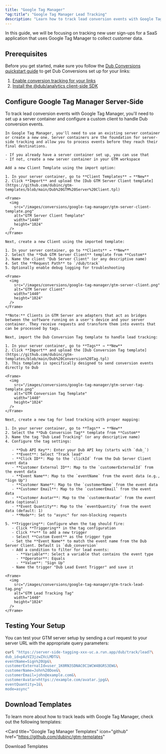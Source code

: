 ```yaml
---
title: "Google Tag Manager"
"og:title": "Google Tag Manager Lead Tracking"
description: "Learn how to track lead conversion events with Google Tag Manager and Dub"
---
```



<LeadsIntro />

In this guide, we will be focusing on tracking new user sign-ups for a SaaS application that uses Google Tag Manager to collect customer data.

## Prerequisites

Before you get started, make sure you follow the [Dub Conversions quickstart guide](/conversions/quickstart) to get Dub Conversions set up for your links:

1. [Enable conversion tracking for your links](/conversions/quickstart#step-1-enable-conversion-tracking-for-your-links)
2. [Install the @dub/analytics client-side SDK](/sdks/client-side/introduction)

## Configure Google Tag Manager Server-Side

To track lead conversion events with Google Tag Manager, you'll need to set up a server container and configure a custom client to handle Dub conversion events.

<Steps>

  <Step title="Set up Server Container">

    In Google Tag Manager, you'll need to use an existing server container or create a new one. Server containers are the foundation for server-side tracking and allow you to process events before they reach their final destinations.

    - If you already have a server container set up, you can use that
    - If not, create a new server container in your GTM workspace

  </Step>

  <Step title="Import Dub GTM Server Client Template">

    Add a new Client Template using the import option:

    1. In your server container, go to **Client Templates** → **New**
    2. Click **Import** and upload the [Dub GTM Server Client template](https://github.com/dubinc/gtm-templates/blob/main/Dub%20GTM%20Server%20Client.tpl)

    <Frame>
      <img
        src="/images/conversions/google-tag-manager/gtm-server-client-template.png"
        alt="GTM Server Client Template"
        width="1440"
        height="1024"
      />
    </Frame>
  </Step>

  <Step title="Create Dub Server Client">

    Next, create a new Client using the imported template:

    1. In your server container, go to **Clients** → **New**
    2. Select the **Dub GTM Server Client** template from **Custom**
    3. Name the client "Dub Server Client" (or any descriptive name)
    4. Set the **Request Path** to `/dub/track`
    5. Optionally enable debug logging for troubleshooting

    <Frame>
      <img
        src="/images/conversions/google-tag-manager/gtm-server-client.png"
        alt="GTM Server Client"
        width="1440"
        height="1024"
      />
    </Frame>

    **Note:** Clients in GTM Server are adapters that act as bridges between the software running on a user's device and your server container. They receive requests and transform them into events that can be processed by tags.

  </Step>

  <Step title="Import Dub Conversion Tag Template">

    Next, import the Dub Conversion Tag template to handle lead tracking:

    1. In your server container, go to **Tags** → **New**
    2. Click **Import** and upload the [Dub Conversion Tag template](https://github.com/dubinc/gtm-templates/blob/main/Dub%20Conversion%20Tag.tpl)
    3. This template is specifically designed to send conversion events directly to Dub

    <Frame>
      <img
        src="/images/conversions/google-tag-manager/gtm-server-tag-template.png"
        alt="GTM Conversion Tag Template"
        width="1440"
        height="1024"
      />
    </Frame>
  </Step>

  <Step title="Add Lead Tracking Tag">

    Next, create a new tag for lead tracking with proper mapping:

    1. In your server container, go to **Tags** → **New**
    2. Select the **Dub Conversion Tag** template from **Custom**
    3. Name the tag "Dub Lead Tracking" (or any descriptive name)
    4. Configure the tag settings:

       - **Dub API Key**: Enter your Dub API key (starts with `dub_`)
       - **Event**: Select "Track lead"
       - **Click ID**: Map to the `clickId` from the Dub Server Client event data
       - **Customer External ID**: Map to the `customerExternalId` from the event data
       - **Event Name**: Map to the `eventName` from the event data (e.g., "Sign Up")
       - **Customer Name**: Map to the `customerName` from the event data
       - **Customer Email**: Map to the `customerEmail` from the event data
       - **Customer Avatar**: Map to the `customerAvatar` from the event data (optional)
       - **Event Quantity**: Map to the `eventQuantity` from the event data (default: 1)
       - **Mode**: Set to "async" for non-blocking requests

    5. **Triggering**: Configure when the tag should fire:
       - Click **Triggering** in the tag configuration
       - Click **+** to add a new trigger
       - Select **Custom Event** as the trigger type
       - Set the **Event Name** to match the event name from the Dub Server Client. Default is `dub_conversion`
       - Add a condition to filter for lead events:
         - **Variable**: Select a variable that contains the event type
         - **Operator**: Equals
         - **Value**: "Sign Up"
       - Name the trigger "Dub Lead Event Trigger" and save it

    <Frame>
      <img
        src="/images/conversions/google-tag-manager/gtm-track-lead-tag.png"
        alt="GTM Lead Tracking Tag"
        width="1440"
        height="1024"
      />
    </Frame>

  </Step>

</Steps>

<LeadsAttributes />

## Testing Your Setup

You can test your GTM server setup by sending a curl request to your server URL with the appropriate query parameters:

```bash
curl "https://server-side-tagging-xxx-uc.a.run.app/dub/track/lead?\
dub_id=pAzVZ3jzwZXcLMDT&\
eventName=Sign%20Up&\
customerExternalId=user_1K0RN3SDNAC0C1WCW4BGRS3EW&\
customerName=John%20Doe&\
customerEmail=john@example.com&\
customerAvatar=https://example.com/avatar.jpg&\
eventQuantity=1&\
mode=async"
```

## Download Templates

To learn more about how to track leads with Google Tag Manager, check out the following templates:

<Card
  title="Google Tag Manager Templates"
  icon="github"
  href="https://github.com/dubinc/gtm-templates"
>
  Download Templates
</Card>

<LeadsOutro />
